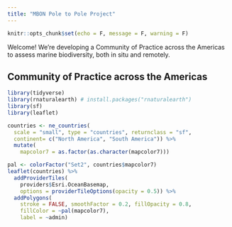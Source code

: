 ```yaml
---
title: "MBON Pole to Pole Project"
---
```


```r
knitr::opts_chunk$set(echo = F, message = F, warning = F)
```

Welcome! We're developing a Community of Practice across the Americas to assess marine biodiversity, both in situ and remotely.

## Community of Practice across the Americas

```r
library(tidyverse)
library(rnaturalearth) # install.packages("rnaturalearth")
library(sf)
library(leaflet)

countries <- ne_countries(
  scale = "small", type = "countries", returnclass = "sf",
  continent= c("North America", "South America")) %>%
  mutate(
    mapcolor7 = as.factor(as.character(mapcolor7)))

pal <- colorFactor("Set2", countries$mapcolor7)
leaflet(countries) %>%
  addProviderTiles(
    providers$Esri.OceanBasemap, 
    options = providerTileOptions(opacity = 0.5)) %>%
  addPolygons(
    stroke = FALSE, smoothFactor = 0.2, fillOpacity = 0.8,
    fillColor = ~pal(mapcolor7),
    label = ~admin)
```


